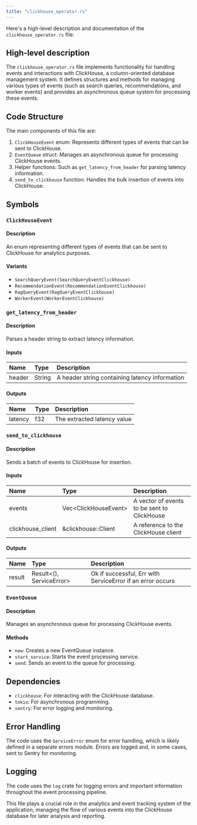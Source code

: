 ```yaml
---
title: "clickhouse_operator.rs"
---
```


Here's a high-level description and documentation of the `clickhouse_operator.rs` file:

## High-level description

The `clickhouse_operator.rs` file implements functionality for handling events and interactions with ClickHouse, a column-oriented database management system. It defines structures and methods for managing various types of events (such as search queries, recommendations, and worker events) and provides an asynchronous queue system for processing these events.

## Code Structure

The main components of this file are:

1. `ClickHouseEvent` enum: Represents different types of events that can be sent to ClickHouse.
2. `EventQueue` struct: Manages an asynchronous queue for processing ClickHouse events.
3. Helper functions: Such as `get_latency_from_header` for parsing latency information.
4. `send_to_clickhouse` function: Handles the bulk insertion of events into ClickHouse.

## Symbols

### `ClickHouseEvent`
#### Description
An enum representing different types of events that can be sent to ClickHouse for analytics purposes.

#### Variants
- `SearchQueryEvent(SearchQueryEventClickhouse)`
- `RecommendationEvent(RecommendationEventClickhouse)`
- `RagQueryEvent(RagQueryEventClickhouse)`
- `WorkerEvent(WorkerEventClickhouse)`

### `get_latency_from_header`
#### Description
Parses a header string to extract latency information.

#### Inputs
| Name | Type | Description |
|:-----|:-----|:------------|
| header | String | A header string containing latency information |

#### Outputs
| Name | Type | Description |
|:-----|:-----|:------------|
| latency | f32 | The extracted latency value |

### `send_to_clickhouse`
#### Description
Sends a batch of events to ClickHouse for insertion.

#### Inputs
| Name | Type | Description |
|:-----|:-----|:------------|
| events | Vec&lt;ClickHouseEvent&gt; | A vector of events to be sent to ClickHouse |
| clickhouse_client | &clickhouse::Client | A reference to the ClickHouse client |

#### Outputs
| Name | Type | Description |
|:-----|:-----|:------------|
| result | Result&lt;(), ServiceError&gt; | Ok if successful, Err with ServiceError if an error occurs |

### `EventQueue`
#### Description
Manages an asynchronous queue for processing ClickHouse events.

#### Methods
- `new`: Creates a new EventQueue instance.
- `start_service`: Starts the event processing service.
- `send`: Sends an event to the queue for processing.

## Dependencies
- `clickhouse`: For interacting with the ClickHouse database.
- `tokio`: For asynchronous programming.
- `sentry`: For error logging and monitoring.

## Error Handling
The code uses the `ServiceError` enum for error handling, which is likely defined in a separate errors module. Errors are logged and, in some cases, sent to Sentry for monitoring.

## Logging
The code uses the `log` crate for logging errors and important information throughout the event processing pipeline.

This file plays a crucial role in the analytics and event tracking system of the application, managing the flow of various events into the ClickHouse database for later analysis and reporting.